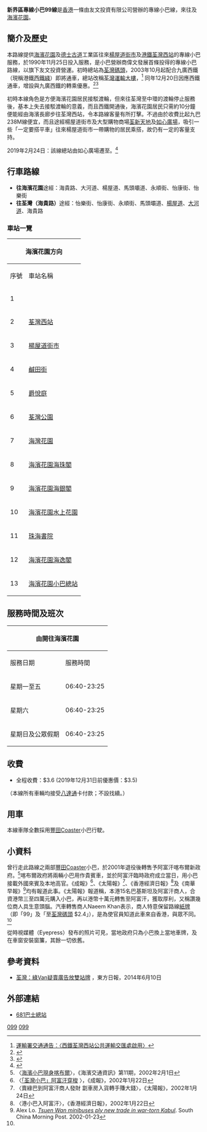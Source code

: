 {{公共汽車路線基礎資訊
| 路線名稱             = 新界區專線小巴99線
| 代表圖像             =ToyotacoasterHF1352,NT99.jpg
| 圖像說明             =
| 經營者               = 友文投資
| 所屬車廠             = 
| 路線用車             = [[豐田Coaster|豐田Coaster]]
| 起點站               = {{pti|荃灣（海貴路）}}
| 途經地點             = [[楊屋道|楊屋道]]、[[德士古道|德士古道]]工業區
| 去程途經地點         =
| 回程途經地點         =
| 終點站               = [[海濱花園巴士總站|海濱花園]]
| 路線性質             =
| 全程行駛里程         = 
| 單程行駛里程         =
| 全程行車時間         =
| 單程行車時間         =
| 服務時間             =
| 起點站服務時間       = 06:30-23:30
| 終點站服務時間       = 06:30-23:30
| 班次頻率             = 6-10分鐘一班
| 全程收費             = $3.6 (2019年12月31日前優惠價：$3.5)<ref>{{Cite web |url=https://www.td.gov.hk/tc/traffic_notices/index_id_55213.html |title=調整新界專線小巴第99號線的車費 |access-date=2019-04-16 |archive-date=2022-01-10 |archive-url=https://web.archive.org/web/20220110053417/https://www.td.gov.hk/tc/traffic_notices/index_id_55213.html }}</ref>
| 分段收費站點         =
| 去程分段收費站點     =
| 回程分段收費站點     =
| 服務時間以外替代路線 =
| 主要競爭交通         = [[九龍巴士238M線|九龍巴士238M線]]（部分路段）
| 備註                 =
| 走線圖               = NTMinibus99 RtMap.png
| 走線圖說明           =
}}

'''新界區專線小巴99線'''是[[香港|香港]]一條由友文投資有限公司營辦的專線小巴線，來往{{pti|荃灣（海貴路）}}及[[海濱花園巴士總站|海濱花園]]。

==簡介及歷史==
本路線提供[[海濱花園_(住宅)|海濱花園]]及[[德士古道|德士古道]]工業區往來[[楊屋道街市|楊屋道街市]]及[[港鐵|港鐵]][[荃灣西站|荃灣西站]]的專線小巴服務，於1990年11月25日投入服務，是小巴營辦商偉文發展首條投得的專線小巴路線，以旗下友文投資營運。初時總站為[[荃灣碼頭|荃灣碼頭]]，2003年10月起配合九廣西鐵（現稱港鐵[[西鐵綫|西鐵綫]]）即將通車，總站改稱[[荃灣運輸大樓|荃灣運輸大樓]]，<ref>[https://web.archive.org/web/20060914122342/http://www.td.gov.hk/traffic_notices/index_tc_inmode_3_trafficid_948.htm 運輸署交通通告：〈西鐵荃灣西站公共運輸交匯處啟用〉]</ref> 同年12月20日因應西鐵通車，增設與九廣西鐵的轉乘優惠。<ref>{{Cite web |url=http://www.td.gov.hk/filemanager/sc/content_1110/er2003c.pdf |title=2003年度運輸署環保報告 |access-date=2018-03-20 |archive-date=2018-10-25 |archive-url=https://web.archive.org/web/20181025081508/https://www.td.gov.hk/filemanager/sc/content_1110/er2003c.pdf |dead-url=no }}</ref><ref>{{Cite web |url=http://www.kcrc.com/tc/announcements/2003/031210.html |title=存档副本 |access-date=2018-03-20 |archive-date=2020-04-05 |archive-url=https://web.archive.org/web/20200405034311/http://www.kcrc.com/tc/announcements/2003/031210.html |dead-url=yes }}</ref>

初時本線角色是方便海濱花園居民接駁渡輪，但來往荃灣至中環的渡輪停止服務後，基本上失去接駁渡輪的意義，而且西鐵開通後，海濱花園居民只需約10分鐘便能經由海濱長廊步往荃灣西站，令本路線客量有所打擊。不過由於收費比起九巴238M線便宜，而且途經楊屋道街市及大型購物商場[[荃新天地|荃新天地]]及[[如心廣場|如心廣場]]，吸引一些「一定要搭平車」往來楊屋道街市一帶購物的居民乘搭，故仍有一定的客量支持。

2019年2月24日：該線總站由如心廣場遷至{{pti|荃灣（海貴路）}}。<ref>{{Cite web |url=https://www.td.gov.hk/tc/traffic_notices/index_id_54724.html |title=荃灣海貴路公共運輸交匯處啟用 |access-date=2019-02-25 |archive-date=2019-02-25 |archive-url=https://web.archive.org/web/20190225103149/https://www.td.gov.hk/tc/traffic_notices/index_id_54724.html |dead-url=no }}</ref>

==行車路線==
*'''往海濱花園'''途經：海貴路、大河道、楊屋道、馬頭壩道、永順街、怡康街、怡樂街
*'''往荃灣（海貴路）'''途經：怡樂街、怡康街、永順街、馬頭壩道、[[楊屋道|楊屋道]]、[[大河道|大河道]]、海貴路

===車站一覽===
{| class="wikitable" style="text-align: center"
! colspan="3" | 海濱花園方向 !! colspan="3" | 荃灣（海貴路）方向
|-
! 序號 !! 車站名稱 !! 街道 !! 序號 !! 車站名稱 !! 街道
|-
|1|| colspan="2" |{{pti|荃灣（海貴路）}}||1|| colspan="2" |[[海濱花園巴士總站|海濱花園小巴總站]]
|-
|2||[[荃灣西站|荃灣西站]]||[[大河道|大河道]]||2||[[海濱花園|海濱花園海葵閣]]|| rowspan="2" |[[怡樂街_(荃灣)|怡樂街]]
|-
|3||[[楊屋道街市|楊屋道街市]]|| rowspan="2" |[[楊屋道|楊屋道]]||3||[[海濱花園|海濱花園海豐閣]]
|-
|4||[[鹹田街|鹹田街]]||4||[[海濱花園|海濱花園海霞閣]]|| rowspan="2" |[[怡康街|怡康街]]
|-
|5||[[爵悅庭|爵悅庭]]||[[馬頭壩道|馬頭壩道]]||5||[[荃灣海濱公園|荃灣海濱公園]]
|-
|6||[[荃灣公園|荃灣公園]]|| rowspan="2" |永順街||6||[[天主教石鐘山紀念小學|天主教石鐘山紀念小學]]|| rowspan="2" |[[永順街|永順街]]
|-
|7||[[海灣花園|海灣花園]]||7||[[荃灣公園|荃灣公園]]
|-
|8||[[海濱花園|海濱花園海珠閣]]|| rowspan="3" |怡康街||8||[[爵悅庭|爵悅庭]]||馬頭壩道
|-
|9||[[海濱花園|海濱花園海銀閣]]||9||[[眾安街|眾安街]]|| rowspan="3" |楊屋道
|-
|10||[[海濱花園|海濱花園水上花園]]||10||[[楊屋道街市|楊屋道街市]]
|-
|11||[[珠海書院|珠海書院]]|| rowspan="2" |怡樂街||11||[[荃新天地|荃新天地]]
|-
|12||[[海濱花園|海濱花園海逸閣]]||12|| colspan="2" |{{pti|荃灣（海貴路）}}
|-
|13|| colspan="2" |[[海濱花園巴士總站|海濱花園小巴總站]]|| colspan="3" |
|}

==服務時間及班次==
{| class="wikitable" style="text-align: center"
! colspan="3" | 由{{pti|荃灣（海貴路）}}開往海濱花園 !! colspan="3" | 由海濱花園開往{{pti|荃灣（海貴路）}}
|-
! 服務日期 !! 服務時間 !! 班次（分鐘） !! 服務日期 !! 服務時間 !! 班次（分鐘）
|-
|星期一至五||06:40-23:25||10-15||星期一至五||06:30-23:15||10-15
|-
|星期六||06:40-23:25||10-15||星期六||06:30-23:15||10-15
|-
|星期日及公眾假期||06:40-23:25||10-15||星期日及公眾假期||06:30-23:15||10-15
|}

==收費==
*全程收費：$3.6 (2019年12月31日前優惠價：$3.5)
（本線所有車輛均接受[[八達通|八達通]]卡付款；不設找續。）

==用車==
本線車隊全數採用[[豐田Coaster|豐田Coaster]]小巴行駛。
==小資料==
曾行走此路線之兩部[[豐田Coaster|豐田Coaster]]小巴，於2001年退役後轉售予阿富汗喀布爾新政府。<ref>〈[https://web.archive.org/web/20071026153928/http://home.netvigator.com/~busstop/238X/rg/news/news20020201.htm 海濱小巴現身喀布爾]〉，《海濱交通資訊》第11期，2002年2月1日</ref>喀布爾政府將兩輛小巴用作貴賓車，並於阿富汗臨時政府成立當日，用小巴接載外國來賓及本地高官。《成報》<ref>〈[http://www.chinamotorbus.com/bus/hkbdb/show_content.php?topic=334 「荃灣小巴」阿富汗穿梭] {{Wayback|url=http://www.chinamotorbus.com/bus/hkbdb/show_content.php?topic=334 |date=20180913150358 }}〉，《成報》，2002年1月22日</ref>、《太陽報》<ref>〈賣綠巴到阿富汗商人發財 劏車房入貨轉手賺大錢〉，《太陽報》，2002年1月24日</ref>、《香港經濟日報》<ref>〈港小巴入阿富汗〉，《香港經濟日報》，2002年1月22日</ref>及《南華早報》<ref name="SCMP">Alex Lo. [https://m.scmp.com/article/369547/tsuen-wan-minibuses-ply-new-trade-war-torn-kabul ''Tsuen Wan minibuses ply new trade in war-torn Kabul'']. South China Morning Post. 2002-01-23</ref>均有報道此事。《太陽報》報道稱，本港15名巴基斯坦及阿富汗商人，合資港幣三至四萬元購入小巴，再以港幣十萬元轉售至阿富汗，獲取厚利，又稱讚幾位商人具生意頭腦。汽車轉售商人Naeem Khan表示，商人特意保留路線[[紙牌|紙牌]]（即「99」及「{{pti|海濱花園}}至[[荃灣運輸大樓|荃灣碼頭]] $2.4」），是為使官員知道此車來自香港，與眾不同。<ref name="SCMP" />

從時視媒體（Eyepress）發布的照片可見，當地政府只為小巴換上當地車牌，及在車窗安裝窗簾，其餘一切依舊。

==參考資料==
*[http://orientaldaily.on.cc/cnt/news/20140610/mobile/odn-20140610-0610_00196_004.html 荃灣：綠Van疑賣廣告放雙站牌] {{Wayback|url=http://orientaldaily.on.cc/cnt/news/20140610/mobile/odn-20140610-0610_00196_004.html |date=20180721073435 }}，東方日報，2014年6月10日
{{reflist}}

==外部連結==
*[http://www.681busterminal.com/version2/index.php?fi=a201&id=375 681巴士總站] {{Wayback|url=http://www.681busterminal.com/version2/index.php?fi=a201&id=375 |date=20160305041634 }}
{{友文投資}}
{{荃灣區小巴路線列表}}

[[Category:新界區小巴路線|099]]
[[Category:荃灣區小巴路線|099]]